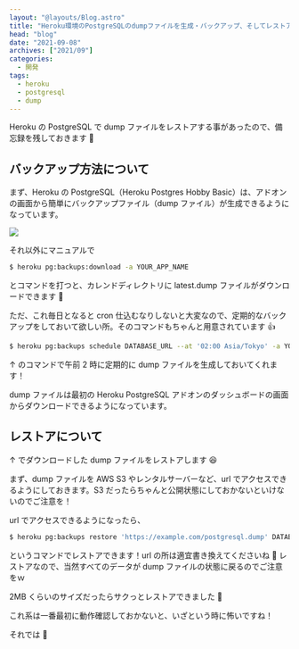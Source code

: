 ```yaml
---
layout: "@layouts/Blog.astro"
title: "Heroku環境のPostgreSQLのdumpファイルを生成・バックアップ、そしてレストア"
head: "blog"
date: "2021-09-08"
archives: ["2021/09"]
categories:
  - 開発
tags:
  - heroku
  - postgresql
  - dump
---
```



Heroku の PostgreSQL で dump ファイルをレストアする事があったので、備忘録を残しておきます 🤲

## バックアップ方法について

まず、Heroku の PostgreSQL（Heroku Postgres Hobby Basic）は、アドオンの画面から簡単にバックアップファイル（dump ファイル）が生成できるようになっています。

<img src={heroku} />

それ以外にマニュアルで

```sh
$ heroku pg:backups:download -a YOUR_APP_NAME
```

とコマンドを打つと、カレンドディレクトリに latest.dump ファイルがダウンロードできます 🙂

ただ、これ毎日となると cron 仕込むなりしないと大変なので、定期的なバックアップをしておいて欲しい所。そのコマンドもちゃんと用意されています 👍

```sh
$ heroku pg:backups schedule DATABASE_URL --at '02:00 Asia/Tokyo' -a YOUR_APP_NAME
```

↑ のコマンドで午前 2 時に定期的に dump ファイルを生成しておいてくれます！

dump ファイルは最初の Heroku PostgreSQL アドオンのダッシュボードの画面からダウンロードできるようになっています。

## レストアについて

↑ でダウンロードした dump ファイルをレストアします 😆

まず、dump ファイルを AWS S3 やレンタルサーバーなど、url でアクセスできるようにしておきます。S3 だったらちゃんと公開状態にしておかないといけないのでご注意を！

url でアクセスできるようになったら、

```sh
$ heroku pg:backups restore 'https://example.com/postgresql.dump' DATABASE_URL -a YOUR_APP_NAME
```

というコマンドでレストアできます！url の所は適宜書き換えてくださいね 🙂 レストアなので、当然すべてのデータが dump ファイルの状態に戻るのでご注意をｗ

2MB くらいのサイズだったらサクっとレストアできました 👏

これ系は一番最初に動作確認しておかないと、いざという時に怖いですね！

それでは 🤟
